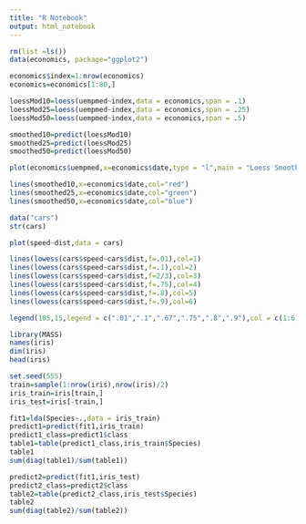 ---
title: "R Notebook"
output: html_notebook
---

```{r}
rm(list =ls())
data(economics, package="ggplot2")

economics$index=1:nrow(economics)
economics=economics[1:80,]

loessMod10=loess(uempmed~index,data = economics,span = .1)
loessMod25=loess(uempmed~index,data = economics,span = .25)
loessMod50=loess(uempmed~index,data = economics,span = .5)

```

```{r}
smoothed10=predict(loessMod10)
smoothed25=predict(loessMod25)
smoothed50=predict(loessMod50)

```

```{r}
plot(economics$uempmed,x=economics$date,type = "l",main = "Loess Smoothing and Prediction",xlab = "Date",ylab = "Unemployment (Median)")

lines(smoothed10,x=economics$date,col="red")
lines(smoothed25,x=economics$date,col="green")
lines(smoothed50,x=economics$date,col="blue")

```

```{r}
data("cars")
str(cars)
```

```{r}
plot(speed~dist,data = cars)

lines(lowess(cars$speed~cars$dist,f=.01),col=1)
lines(lowess(cars$speed~cars$dist,f=.1),col=2)
lines(lowess(cars$speed~cars$dist,f=2/3),col=3)
lines(lowess(cars$speed~cars$dist,f=.75),col=4)
lines(lowess(cars$speed~cars$dist,f=.8),col=5)
lines(lowess(cars$speed~cars$dist,f=.9),col=6)

legend(105,15,legend = c(".01",".1",".67",".75",".8",".9"),col = c(1:6),lty=1, cex=0.5)

```

```{r}
library(MASS)
names(iris)
dim(iris)
head(iris)
```

```{r}
set.seed(555)
train=sample(1:nrow(iris),nrow(iris)/2)
iris_train=iris[train,]
iris_test=iris[-train,]

fit1=lda(Species~.,data = iris_train)
predict1=predict(fit1,iris_train)
predict1_class=predict1$class
table1=table(predict1_class,iris_train$Species)
table1
sum(diag(table1)/sum(table1))

predict2=predict(fit1,iris_test)
predict2_class=predict2$class
table2=table(predict2_class,iris_test$Species)
table2
sum(diag(table2)/sum(table2))

```

